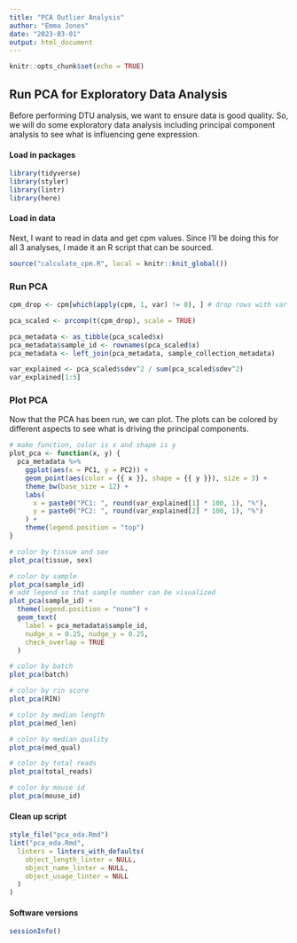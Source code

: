 ```yaml
---
title: "PCA Outlier Analysis"
author: "Emma Jones"
date: "2023-03-01"
output: html_document
---
```


```r
knitr::opts_chunk$set(echo = TRUE)
```

## Run PCA for Exploratory Data Analysis

Before performing DTU analysis, we want to ensure data is good quality. So, we will do some exploratory data analysis including principal component analysis to see what is influencing gene expression.

#### Load in packages

```r
library(tidyverse)
library(styler)
library(lintr)
library(here)
```

#### Load in data

Next, I want to read in data and get cpm values. Since I'll be doing this for all 3 analyses, I made it an R script that can be sourced.

```r
source("calculate_cpm.R", local = knitr::knit_global())
```

### Run PCA

```r
cpm_drop <- cpm[which(apply(cpm, 1, var) != 0), ] # drop rows with var = 0

pca_scaled <- prcomp(t(cpm_drop), scale = TRUE)

pca_metadata <- as_tibble(pca_scaled$x)
pca_metadata$sample_id <- rownames(pca_scaled$x)
pca_metadata <- left_join(pca_metadata, sample_collection_metadata)

var_explained <- pca_scaled$sdev^2 / sum(pca_scaled$sdev^2)
var_explained[1:5]
```

### Plot PCA

Now that the PCA has been run, we can plot. The plots can be colored by different aspects to see what is driving the principal components.

```r
# make function, color is x and shape is y
plot_pca <- function(x, y) {
  pca_metadata %>%
    ggplot(aes(x = PC1, y = PC2)) +
    geom_point(aes(color = {{ x }}, shape = {{ y }}), size = 3) +
    theme_bw(base_size = 12) +
    labs(
      x = paste0("PC1: ", round(var_explained[1] * 100, 1), "%"),
      y = paste0("PC2: ", round(var_explained[2] * 100, 1), "%")
    ) +
    theme(legend.position = "top")
}

# color by tissue and sex
plot_pca(tissue, sex)

# color by sample
plot_pca(sample_id)
# add legend so that sample number can be visualized
plot_pca(sample_id) +
  theme(legend.position = "none") +
  geom_text(
    label = pca_metadata$sample_id,
    nudge_x = 0.25, nudge_y = 0.25,
    check_overlap = TRUE
  )

# color by batch
plot_pca(batch)

# color by rin score
plot_pca(RIN)

# color by median length
plot_pca(med_len)

# color by median quality
plot_pca(med_qual)

# color by total reads
plot_pca(total_reads)

# color by mouse id
plot_pca(mouse_id)
```
#### Clean up script

```r
style_file("pca_eda.Rmd")
lint("pca_eda.Rmd",
  linters = linters_with_defaults(
    object_length_linter = NULL,
    object_name_linter = NULL,
    object_usage_linter = NULL
  )
)
```

#### Software versions

```r
sessionInfo()
```
